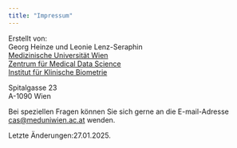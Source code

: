 ```yaml
---
title: "Impressum"
---
```


Erstellt von:\
Georg Heinze und Leonie Lenz-Seraphin\
[Medizinische Universität Wien](https://www.meduniwien.ac.at "MedUni Wien")\
[Zentrum für Medical Data Science](https://data-science.meduniwien.ac.at "Zentrum für Medical Data Science")\
[Institut für Klinische Biometrie](https://data-science.meduniwien.ac.at/kb)

Spitalgasse 23\
A-1090 Wien

Bei speziellen Fragen können Sie sich gerne an die E-mail-Adresse [cas\@meduniwien.ac.at](mailto:cas@meduniwien.ac.at) wenden.

Letzte Änderungen:27.01.2025.
